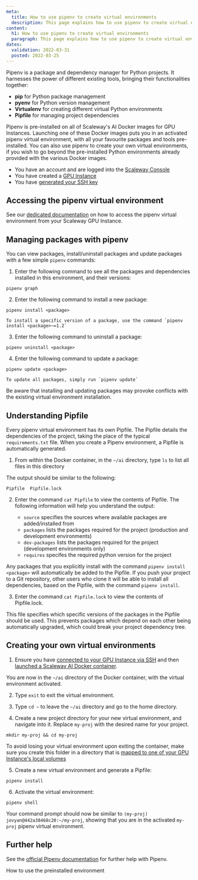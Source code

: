 ```yaml
---
meta:
  title: How to use pipenv to create virtual environments
  description: This page explains how to use pipenv to create virtual environments with your GPU Instance
content:
  h1: How to use pipenv to create virtual environments
  paragraph: This page explains how to use pipenv to create virtual environments with your GPU Instane
dates:
  validation: 2022-03-31
  posted: 2022-03-25
---
```

  
Pipenv is a package and dependency manager for Python projects. It harnesses the power of different existing tools, bringing their functionalities together: 
  - **pip** for Python package management
  - **pyenv** for Python version management
  - **Virtualenv** for creating different virtual Python environments
  - **Pipfile** for managing project dependencies

Pipenv is pre-installed on all of Scaleway's AI Docker images for GPU Instances. Launching one of these Docker images puts you in an activated pipenv virtual environment, with all your favourite packages and tools pre-installed. You can also use pipenv to create your own virtual environments, if you wish to go beyond the pre-installed Python environments already provided with the various Docker images.

<Message type="requirement">

- You have an account and are logged into the [Scaleway Console](https://console.scaleway.com) 
- You have created a [GPU Instance](/compute/gpu/how-to/create-manage-gpu-instance)
- You have [generated your SSH key](/console/my-project/how-to/create-ssh-key/)

</Message>

## Accessing the pipenv virtual environment

See our [dedicated documentation](/compute/gpu/how-to/use-preinstalled-env#working-with-the-pre-installed-environment-on-ubuntu-focal-gpu-os11) on how to access the pipenv virtual environment from your Scaleway GPU Instance.

## Managing packages with pipenv

You can view packages, install/uninstall packages and update packages with a few simple `pipenv` commands:

1. Enter the following command to see all the packages and dependencies installed in this environment, and their versions:

  `pipenv graph`

2. Enter the following command to install a new package:

  `pipenv install <package>`

  <Message type="tip">

    To install a specific version of a package, use the command `pipenv install <package>~=1.2`

  </Message>

3. Enter the following command to uninstall a package:

  `pipenv uninstall <package>`

4. Enter the following command to update a package:

  `pipenv update <package>`

  <Message type="tip">

    To update all packages, simply run `pipenv update`
  
  </Message>

  <Message type="important">

  Be aware that installing and updating packages may provoke conflicts with the existing virtual environment installation.

  </Message>

## Understanding Pipfile

Every pipenv virtual environment has its own Pipfile. The Pipfile details the dependencies of the project, taking the place of the typical `requirements.txt` file. When you create a Pipenv environment, a Pipfile is automatically generated.

1. From within the Docker container, in the `~/ai` directory, type `ls` to list all files in this directory

  The output should be similar to the following:

  ```
  Pipfile  Pipfile.lock
  ```

2. Enter the command `cat Pipfile` to view the contents of Pipfile. The following information will help you understand the output:

    - `source` specifies the sources where available packages are added/installed from 
    - `packages` lists the packages required for the project (production and development environments)
    - `dev-packages` lists the packages required for the project (development environments only)
    - `requires` specifes the required python version for the project

  Any packages that you explicitly install with the command `pipenv install <package>` will automatically be added to the Pipfile. If you push your project to a Git repository, other users who clone it will be able to install all dependencies, based on the Pipfile, with the command `pipenv install`.

3. Enter the command `cat Pipfile.lock` to view the contents of Pipfile.lock.

  This file specifies which specific versions of the packages in the Pipfile should be used. This prevents packages which depend on each other being automatically upgraded, which could break your project dependency tree.

## Creating your own virtual environments

1. Ensure you have [connected to your GPU Instance via SSH](/compute/instances/how-to/connect-to-instance) and then [launched a Scaleway AI Docker container](/compute/gpu/how-to/use-gpu-with-docker). 

  You are now in the `~/ai` directory of the Docker container, with the virtual environment activated.

2. Type `exit` to exit the virtual environment.

3. Type `cd ~` to leave the `~/ai` directory and go to the home directory.

4. Create a new project directory for your new virtual environment, and navigate into it. Replace `my-proj` with the desired name for your project.

  `mkdir my-proj && cd my-proj`

  <Message type="tip">

  To avoid losing your virtual environment upon exiting the container, make sure you create this folder in a directory that is [mapped to one of your GPU Instance's local volumes](/compute/gpu/how-to/use-gpu-with-docker#how-to-map-local-volumes)

  </Message>

5. Create a new virtual environment and generate a Pipfile:

  `pipenv install`

6. Activate the virtual environment:

  `pipenv shell`

  Your command prompt should now be similar to `(my-proj) jovyan@442a38468c20:~/my-proj`, showing that you are in the activated `my-proj` pipenv virtual environment.

## Further help

See the [official Pipenv documentation](https://docs.pipenv.org/) for further help with Pipenv.

<Navigation title="See Also">
  <PreviousButton to="/compute/gpu/how-to/use-preinstalled-env/">How to use the preinstalled environment</PreviousButton>
</Navigation>
